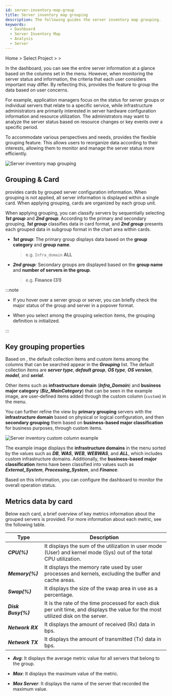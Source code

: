 ```yaml
---
id: server-inventory-map-group
title: Server inventory map grouping
description: The following guides the server inventory map grouping.
keywords:
  - Dashboard
  - Server Inventory Map
  - Analysis
  - Server
---
```


Home &gt; Select Project &gt; <Cmdname sid="side_dashboard" className="uitext" /> &gt; <Cmdname sid="side_serverInventoryMap" className="uitext" />

In the <Cmdname sid="side_serverInventoryMap" className="uitext" /> dashboard, you can see the entire server information at a glance based on the columns set in the <Cmdname sid="side_serverInventory" className="uitext" /> menu. However, when monitoring the server status and information, the criteria that each user considers important may differ. By reflecting this, <Cmdname sid="side_serverInventoryMap" className="uitext" /> provides the feature to group the data based on user concerns.

For example, application managers focus on the status for server groups or individual servers that relate to a specific service, while infrastructure administrators are primarily interested in server hardware configuration information and resource utilization. The administrators may want to analyze the server status based on resource changes or key events over a specific period.

To accommodate various perspectives and needs, <Cmdname sid="side_serverInventoryMap" className="uitext" /> provides the flexible grouping feature. This allows users to reorganize data according to their interests, allowing them to monitor and manage the server status more efficiently.

![Server inventory map grouping](/img/server-inventory-map-group.png)

## Grouping & Card

<Cmdname sid="side_serverInventoryMap" className="uitext" /> provides cards by grouped server configuration information. When grouping is not applied, all server information is displayed within a single card. When applying grouping, cards are organized by each group unit.

When applying grouping, you can classify servers by sequentially selecting ***1st group*** and ***2nd group***. According to the primary and secondary grouping, ***1st group*** classifies data in card format, and ***2nd group*** presents each grouped data in subgroup format in the chart area within cards. 

- ***1st group***: The primary group displays data based on the **group category** and **group name**. 

  > e.g. <code class='custom-cl'>Infra_domain</code> **ALL**

- ***2nd group***: Secondary groups are displayed based on the **group name** and **number of servers in the group**.

  > e.g. **Finance (31)**

:::note 

- If you hover over a server group or server, you can briefly check the major status of the group and server in a popover format. 

- When you select <Cmdname sid="ITM08867" className="uitext" /> among the grouping selection items, the grouping definition is initialized.

:::

## Key grouping properties

Based on <Cmdname sid="side_serverInventory" className="uitext" />, the default collection items and custom items among the columns that can be searched appear in the ***Grouping*** list. The default collection items are ***server type***, ***default group***, ***OS type***, ***OS version***, ***model***, and ***serial***.

Other items such as **infrastructure domain** (***Infra_Domain***) and **business major category** (***Biz_MainCategory***) that can be seen in the example image, are user-defined items added through the custom column (<code class='custom-cl'>custom</code>) in the <Cmdname sid="side_serverInventory" className="uitext" /> menu.

You can further refine the view by **primary grouping** servers with the **infrastructure domain** based on physical or logical configuration, and then **secondary grouping** them based on **business-based major classification** for business purposes, through custom items. 

![Server inventory custom column example](/img/server-inventory-custom-cl-ex.png)

The example image displays the **infrastructure domains** in the <Cmdname sid="side_serverInventory" className="uitext" /> menu sorted by the values ​​such as ***DB***, ***WAS***, ***WEB***, ***WEBWAS***, and ***ALL***, which includes custom infrastructure domains. Additionally, the **business-based major classification** items have been classified into values ​​such as ***External_System***, ***Processing_System***, and ***Finance***. 

Based on this information, you can configure the <Cmdname sid="side_serverInventoryMap" className="uitext" /> dashboard to monitor the overall operation status. 

## Metrics data by card

Below each card, a brief overview of key metrics information about the grouped servers is provided. For more information about each metric, see the following table. 

| Type               | Description                                                                                                                        |
| ------------------ | ---------------------------------------------------------------------------------------------------------------------------------- |
| ***CPU(%)***       | It displays the sum of the utilization in user mode (User) and kernel mode (Sys) out of the total CPU utilization.                 |
| ***Memory(%)***    | It displays the memory rate used by user processes and kernels, excluding the buffer and cache areas.                              |
| ***Swap(%)***      | It displays the size of the swap area in use as a percentage.                                                                      |
| ***Disk Busy(%)*** | It is the rate of the time processed for each disk per unit time, and displays the value for the most utilized disk on the server. |
| ***Network RX***   | It displays the amount of received (Rx) data in bps.                                                                               |
| ***Network TX***   | It displays the amount of transmitted (Tx) data in bps.                                                                            |

- ***Avg***: It displays the average metric value for all servers that belong to the group.

- ***Max***: It displays the maximum value of the metric.

- ***Max Server***: It displays the name of the server that recorded the maximum value.
